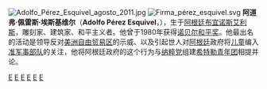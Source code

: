 {{BLP unsourced|time=2011-01-29T03:59:12+00:00}}
[[File:Adolfo_Pérez_Esquivel_agosto_2011.jpg|thumb]]
[[File:Firma_pérez_esquivel.svg|thumb]]
'''阿道弗·佩雷斯·埃斯基维尔'''（'''Adolfo Pérez Esquivel'''，{{bd|1931年|11月26日||}}）{{nobel icon}}，生于[[阿根廷|阿根廷]][[布宜诺斯艾利斯|布宜诺斯艾利斯]]，雕刻家、建筑家、和平主义者。他曾于1980年获得[[诺贝尔和平奖|诺贝尔和平奖]]。他最出名的活动是领导反对[[美洲自由贸易区|美洲自由贸易区]]的示威、以及引起世人对[[阿根廷|阿根廷]]政府将[[儿童|儿童]]编入[[准军事部队|准军事部队]]的关注，他将阿根廷政府的这个行为与[[纳粹党|纳粹党]]组建[[希特勒青年团|希特勒青年团]]相提并论。

{{诺贝尔和平奖获得者}}
{{Authority control}}
[[Category:20世纪画家|E]]
[[Category:阿根廷诺贝尔奖获得者|E]]
[[Category:布宜诺斯艾利斯人|E]]
[[Category:阿根廷天主教徒|E]]
[[Category:诺贝尔和平奖获得者|E]]
[[Category:拉普拉塔大學校友|E]]